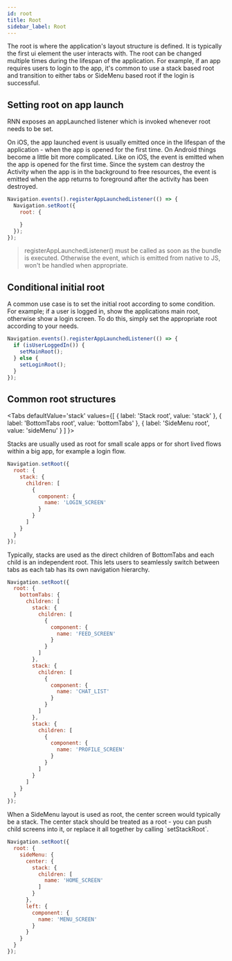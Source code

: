 ```yaml
---
id: root
title: Root
sidebar_label: Root
---
```



The root is where the application's layout structure is defined. It is typically the first ui element the user interacts with. The root can be changed multiple times during the lifespan of the application. For example, if an app requires users to login to the app, it's common to use a stack based root and transition to either tabs or SideMenu based root if the login is successful.

## Setting root on app launch
RNN exposes an appLaunched listener which is invoked whenever root needs to be set.

On iOS, the app launched event is usually emitted once in the lifespan of the application - when the app is opened for the first time. On Android things become a little bit more complicated. Like on iOS, the event is emitted when the app is opened for the first time. Since the system can destroy the Activity when the app is in the background to free resources, the event is emitted when the app returns to foreground after the activity has been destroyed.

```js
Navigation.events().registerAppLaunchedListener(() => {
  Navigation.setRoot({
    root: {

    }
  });
});
```

> registerAppLaunchedListener() must be called as soon as the bundle is executed. Otherwise the event, which is emitted from native to JS, won't be handled when appropriate.

## Conditional initial root
A common use case is to set the initial root according to some condition. For example; if a user is logged in, show the applications main root, otherwise show a login screen. To do this, simply set the appropriate root according to your needs.
```js
Navigation.events().registerAppLaunchedListener(() => {
  if (isUserLoggedIn()) {
    setMainRoot();
  } else {
    setLoginRoot();
  }
});
```

## Common root structures

<Tabs
  defaultValue='stack'
  values={[
    { label: 'Stack root', value: 'stack' },
    { label: 'BottomTabs root', value: 'bottomTabs' },
    { label: 'SideMenu root', value: 'sideMenu' }
  ]
}>

<TabItem value='stack'>
Stacks are usually used as root for small scale apps or for short lived flows within a big app, for example a login flow.

```js
Navigation.setRoot({
  root: {
    stack: {
      children: [
        {
          component: {
            name: 'LOGIN_SCREEN'
          }
        }
      ]
    }
  }
});
```

</TabItem>

<TabItem value='bottomTabs'>
Typically, stacks are used as the direct children of BottomTabs and each child is an independent root. This lets users to seamlessly switch between tabs as each tab has its own navigation hierarchy. 

```js
Navigation.setRoot({
  root: {
    bottomTabs: {
      children: [
        stack: {
          children: [
            {
              component: {
                name: 'FEED_SCREEN'
              }
            }
          ]
        },
        stack: {
          children: [
            {
              component: {
                name: 'CHAT_LIST'
              }
            }
          ]
        },
        stack: {
          children: [
            {
              component: {
                name: 'PROFILE_SCREEN'
              }
            }
          ]
        }
      ]
    }
  }
});
```

</TabItem>

<TabItem value='sideMenu'>
When a SideMenu layout is used as root, the center screen would typically be a stack. The center stack should be treated as a root - you can push child screens into it, or replace it all together by calling `setStackRoot`.

```js
Navigation.setRoot({
  root: {
    sideMenu: {
      center: {
        stack: {
          children: [
            name: 'HOME_SCREEN'
          ]
        }
      },
      left: {
        component: {
          name: 'MENU_SCREEN'
        }
      }
    }
  }
});
```

</TabItem>
</Tabs>
